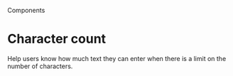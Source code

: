 
<Meta title="Components/Character count" />

<Hint>Components</Hint>

# Character count

Help users know how much text they can enter when there is a limit on the number of characters.

<Canvas>
  <Story of={CharacterCountStories.primary} />
</Canvas>
